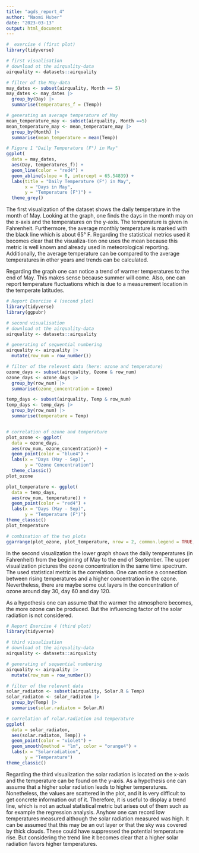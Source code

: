 ```yaml
---
title: "agds_report_4"
author: "Naomi Huber"
date: "2023-03-13"
output: html_document
---
```


```r
#  exercise 4 (first plot)
library(tidyverse)

# first visualisation
# download ot the airquality-data
airquality <- datasets::airquality

# filter of the May-data
may_dates <- subset(airquality, Month == 5)
may_dates <- may_dates |>
  group_by(Day) |>
  summarise(temperatures_f = (Temp))

# generating an average temperature of May
mean_temperature_may <- subset(airquality, Month ==5)
mean_temperature_may <- mean_temperature_may |>
  group_by(Month) |>
  summarise(mean_temperature = mean(Temp))

# Figure 1 "Daily Temperature (F°) in May"
ggplot(
  data = may_dates,
  aes(Day, temperatures_f)) +
  geom_line(color = "red4") +
  geom_abline(slope = 0, intercept = 65.54839) +
  labs(title = "Daily Temperature (F°) in May",
       x = "Days in May",
       y = "Temperature (F°)") + 
  theme_grey()

```

The first visualization of the dataset shows the daily temperature in the month of May. Looking at the graph, one finds the days in the month may on the x-axis and the temperatures on the y-axis. The temperature is given in Fahrenheit. Furthermore, the average monthly temperature is marked with the black line which is about 65° F. Regarding the statistical metrics used it becomes clear that the visualiza-tion one uses the mean because this metric is well known and already used in meteorological reporting. Additionally, the average temperature can be compared to the average temperatures in other years and trends can be calculated.

Regarding the graph one can notice a trend of warmer temperatures to the end of May. This makes sense because summer will come. Also, one can report temperature fluctuations which is due to a measurement location in the temperate latitudes.  


```r
# Report Exercise 4 (second plot)
library(tidyverse)
library(ggpubr)

# second visualisation
# download ot the airquality-data
airquality <- datasets::airquality

# generating of sequential numbering
airquality <- airquality |>
  mutate(row_num = row_number())

# filter of the relevant data (here: ozone and temperature)
ozone_days <- subset(airquality, Ozone & row_num)
ozone_days <- ozone_days |>
  group_by(row_num) |>
  summarise(ozone_concentration = Ozone)

temp_days <- subset(airquality, Temp & row_num)
temp_days <- temp_days |>
  group_by(row_num) |>
  summarise(temperature = Temp)


# correlation of ozone and temperature
plot_ozone <- ggplot(
  data = ozone_days,
  aes(row_num, ozone_concentration)) +
  geom_point(color = "blue4") +
  labs(x = "Days (May - Sep)",
       y = "Ozone Concentration")
  theme_classic()
plot_ozone

plot_temperature <- ggplot(
  data = temp_days,
  aes(row_num, temperature)) +
  geom_point(color = "red4") +
  labs(x = "Days (May - Sep)",
       y = "Temperature (F°)")
theme_classic()
plot_temperature

# combination of the two plots
ggarrange(plot_ozone, plot_temperature, nrow = 2, common.legend = TRUE, legend = "bottom")
```

In the second visualization the lower graph shows the daily temperatures (in Fahrenheit) from the beginning of May to the end of September. The upper visualization pictures the ozone concentration in the same time spectrum. The used statistical metric is the correlation. One can notice a connection between rising temperatures and a higher concentration in the ozone. Nevertheless, there are maybe some out layers in the concentration of ozone around day 30, day 60 and day 120. 

As a hypothesis one can assume that the warmer the atmosphere becomes, the more ozone can be produced. But the influencing factor of the solar radiation is not considered.



```r
# Report Exercise 4 (third plot)
library(tidyverse)

# third visualisation
# download ot the airquality-data
airquality <- datasets::airquality

# generating of sequential numbering
airquality <- airquality |>
  mutate(row_num = row_number())

# filter of the relevant data
solar_radiaton <- subset(airquality, Solar.R & Temp)
solar_radiaton <- solar_radiaton |>
  group_by(Temp) |>
  summarise(solar.radiaton = Solar.R)

# correlation of rolar.radiation and temperature
ggplot(
  data = solar_radiaton,
  aes(solar.radiaton, Temp)) +
  geom_point(color = "violet") +
  geom_smooth(method = "lm", color = "orange4") +
  labs(x = "Solarradiation",
       y = "Temperature")
theme_classic()
```


Regarding the third visualization the solar radiation is located on the x-axis and the temperature can be found on the y-axis. As a hypothesis one can assume that a higher solar radiation leads to higher temperatures. Nonetheless, the values are scattered in the plot, and it is very difficult to get concrete information out of it. Therefore, it is useful to display a trend line, which is not an actual statistical metric but arises out of them such as for example the regression analysis. Anyhow one can record low temperatures measured although the solar radiation measured was high. It can be assumed that this may be an out layer or that the sky was covered by thick clouds. These could have suppressed the potential temperature rise. But considering the trend line it becomes clear that a higher solar radiation favors higher temperatures. 
